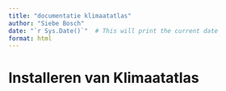 ```yaml
---
title: "documentatie klimaatatlas"
author: "Siebe Bosch"
date: "`r Sys.Date()`"  # This will print the current date
format: html
---
```


# Installeren van Klimaatatlas



